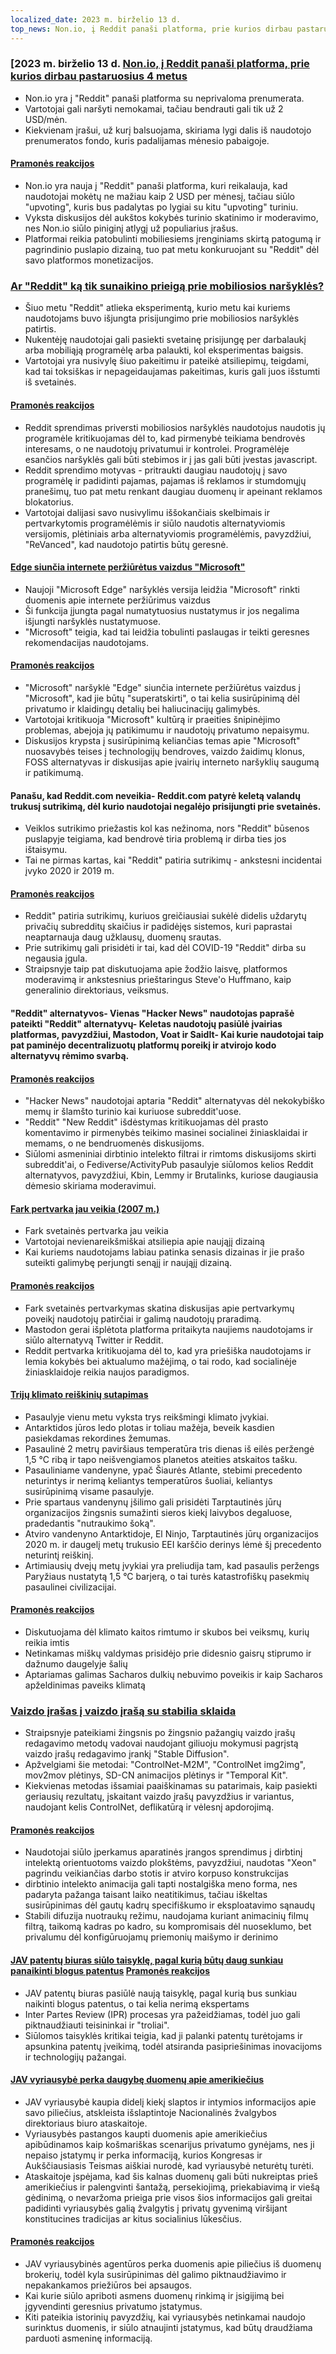 ```yaml
---
localized_date: 2023 m. birželio 13 d.
top_news: Non.io, į Reddit panaši platforma, prie kurios dirbau pastaruosius 4 metus
---
```




<CallToAction />

<Steps>

### [2023 m. birželio 13 d. [Non.io, į Reddit panaši platforma, prie kurios dirbau pastaruosius 4 metus](https://non.io)

- Non.io yra į "Reddit" panaši platforma su neprivaloma prenumerata.
- Vartotojai gali naršyti nemokamai, tačiau bendrauti gali tik už 2 USD/mėn.
- Kiekvienam įrašui, už kurį balsuojama, skiriama lygi dalis iš naudotojo prenumeratos fondo, kuris padalijamas mėnesio pabaigoje.

#### [Pramonės reakcijos](http://news.ycombinator.com/item?id=36296695)

- Non.io yra nauja į "Reddit" panaši platforma, kuri reikalauja, kad naudotojai mokėtų ne mažiau kaip 2 USD per mėnesį, tačiau siūlo "upvoting", kuris bus padalytas po lygiai su kitu "upvoting" turiniu.
- Vyksta diskusijos dėl aukštos kokybės turinio skatinimo ir moderavimo, nes Non.io siūlo piniginį atlygį už populiarius įrašus.
- Platformai reikia patobulinti mobiliesiems įrenginiams skirtą patogumą ir pagrindinio puslapio dizainą, tuo pat metu konkuruojant su "Reddit" dėl savo platformos monetizacijos.

### [Ar "Reddit" ką tik sunaikino prieigą prie mobiliosios naršyklės?](https://reddit.com/r/help/comments/135tly1/helpdid_reddit_just_destroy_mobile_browser_access/)

- Šiuo metu "Reddit" atlieka eksperimentą, kurio metu kai kuriems naudotojams buvo išjungta prisijungimo prie mobiliosios naršyklės patirtis.
- Nukentėję naudotojai gali pasiekti svetainę prisijungę per darbalaukį arba mobiliąją programėlę arba palaukti, kol eksperimentas baigsis.
- Vartotojai yra nusivylę šiuo pakeitimu ir pateikė atsiliepimų, teigdami, kad tai toksiškas ir nepageidaujamas pakeitimas, kuris gali juos išstumti iš svetainės.

#### [Pramonės reakcijos](http://news.ycombinator.com/item?id=36287411)

- Reddit sprendimas priversti mobiliosios naršyklės naudotojus naudotis jų programėle kritikuojamas dėl to, kad pirmenybė teikiama bendrovės interesams, o ne naudotojų privatumui ir kontrolei. Programėlėje esančios naršyklės gali būti stebimos ir į jas gali būti įvestas javascript.
- Reddit sprendimo motyvas - pritraukti daugiau naudotojų į savo programėlę ir padidinti pajamas, pajamas iš reklamos ir stumdomųjų pranešimų, tuo pat metu renkant daugiau duomenų ir apeinant reklamos blokatorius.
- Vartotojai dalijasi savo nusivylimu iššokančiais skelbimais ir pertvarkytomis programėlėmis ir siūlo naudotis alternatyviomis versijomis, plėtiniais arba alternatyviomis programėlėmis, pavyzdžiui, "ReVanced", kad naudotojo patirtis būtų geresnė.

#### [Edge siunčia internete peržiūrėtus vaizdus "Microsoft"](https://www.neowin.net/news/edge-sends-images-you-view-online-to-microsoft-here-is-how-to-disable-that/)

- Naujoji "Microsoft Edge" naršyklės versija leidžia "Microsoft" rinkti duomenis apie internete peržiūrimus vaizdus
- Ši funkcija įjungta pagal numatytuosius nustatymus ir jos negalima išjungti naršyklės nustatymuose.
- "Microsoft" teigia, kad tai leidžia tobulinti paslaugas ir teikti geresnes rekomendacijas naudotojams.

#### [Pramonės reakcijos](http://news.ycombinator.com/item?id=36295364)

- "Microsoft" naršyklė "Edge" siunčia internete peržiūrėtus vaizdus į "Microsoft", kad jie būtų "superatskirti", o tai kelia susirūpinimą dėl privatumo ir klaidingų detalių bei haliucinacijų galimybės.
- Vartotojai kritikuoja "Microsoft" kultūrą ir praeities šnipinėjimo problemas, abejoja jų patikimumu ir naudotojų privatumo nepaisymu.
- Diskusijos krypsta į susirūpinimą keliančias temas apie "Microsoft" nuosavybės teises į technologijų bendroves, vaizdo žaidimų klonus, FOSS alternatyvas ir diskusijas apie įvairių interneto naršyklių saugumą ir patikimumą.

#### Panašu, kad Reddit.com neveikia- Reddit.com patyrė keletą valandų trukusį sutrikimą, dėl kurio naudotojai negalėjo prisijungti prie svetainės.

- Veiklos sutrikimo priežastis kol kas nežinoma, nors "Reddit" būsenos puslapyje teigiama, kad bendrovė tiria problemą ir dirba ties jos ištaisymu.
- Tai ne pirmas kartas, kai "Reddit" patiria sutrikimų - ankstesni incidentai įvyko 2020 ir 2019 m.

#### [Pramonės reakcijos](http://news.ycombinator.com/item?id=36294244)

- Reddit" patiria sutrikimų, kuriuos greičiausiai sukėlė didelis uždarytų privačių subredditų skaičius ir padidėjęs sistemos, kuri paprastai neaptarnauja daug užklausų, duomenų srautas.
- Prie sutrikimų gali prisidėti ir tai, kad dėl COVID-19 "Reddit" dirba su negausia įgula.
- Straipsnyje taip pat diskutuojama apie žodžio laisvę, platformos moderavimą ir ankstesnius prieštaringus Steve'o Huffmano, kaip generalinio direktoriaus, veiksmus.

#### "Reddit" alternatyvos- Vienas "Hacker News" naudotojas paprašė pateikti "Reddit" alternatyvų- Keletas naudotojų pasiūlė įvairias platformas, pavyzdžiui, Mastodon, Voat ir SaidIt- Kai kurie naudotojai taip pat paminėjo decentralizuotų platformų poreikį ir atvirojo kodo alternatyvų rėmimo svarbą.

#### [Pramonės reakcijos](http://news.ycombinator.com/item?id=36293789)

- "Hacker News" naudotojai aptaria "Reddit" alternatyvas dėl nekokybiško memų ir šlamšto turinio kai kuriuose subreddit'uose.
- "Reddit" "New Reddit" išdėstymas kritikuojamas dėl prasto komentavimo ir pirmenybės teikimo masinei socialinei žiniasklaidai ir memams, o ne bendruomenės diskusijoms.
- Siūlomi asmeniniai dirbtinio intelekto filtrai ir rimtoms diskusijoms skirti subreddit'ai, o Fediverse/ActivityPub pasaulyje siūlomos kelios Reddit alternatyvos, pavyzdžiui, Kbin, Lemmy ir Brutalinks, kuriose daugiausia dėmesio skiriama moderavimui.

#### [Fark pertvarka jau veikia (2007 m.)](https://www.fark.com/comments/2762299/Fark-site-redesign-is-now-live-Hope-nothing-breaks-were-all-out-drinking)

- Fark svetainės pertvarka jau veikia
- Vartotojai nevienareikšmiškai atsiliepia apie naująjį dizainą
- Kai kuriems naudotojams labiau patinka senasis dizainas ir jie prašo suteikti galimybę perjungti senąjį ir naująjį dizainą.

#### [Pramonės reakcijos](http://news.ycombinator.com/item?id=36288886)

- Fark svetainės pertvarkymas skatina diskusijas apie pertvarkymų poveikį naudotojų patirčiai ir galimą naudotojų praradimą.
- Mastodon gerai išplėtota platforma pritaikyta naujiems naudotojams ir siūlo alternatyvą Twitter ir Reddit.
- Reddit pertvarka kritikuojama dėl to, kad yra priešiška naudotojams ir lemia kokybės bei aktualumo mažėjimą, o tai rodo, kad socialinėje žiniasklaidoje reikia naujos paradigmos.

#### [Trijų klimato reiškinių sutapimas](https://climatecasino.net/2023/06/wtf-is-happening-an-overview/)

- Pasaulyje vienu metu vyksta trys reikšmingi klimato įvykiai.
- Antarktidos jūros ledo plotas ir toliau mažėja, beveik kasdien pasiekdamas rekordines žemumas.
- Pasaulinė 2 metrų paviršiaus temperatūra tris dienas iš eilės peržengė 1,5 °C ribą ir tapo neišvengiamos planetos ateities atskaitos tašku.
- Pasauliniame vandenyne, ypač Šiaurės Atlante, stebimi precedento neturintys ir nerimą keliantys temperatūros šuoliai, keliantys susirūpinimą visame pasaulyje.
- Prie spartaus vandenynų įšilimo gali prisidėti Tarptautinės jūrų organizacijos žingsnis sumažinti sieros kiekį laivybos degaluose, pradedantis "nutraukimo šoką".
- Atviro vandenyno Antarktidoje, El Ninjo, Tarptautinės jūrų organizacijos 2020 m. ir daugelį metų trukusio EEI karščio derinys lėmė šį precedento neturintį reiškinį.
- Artimiausių dvejų metų įvykiai yra preliudija tam, kad pasaulis peržengs Paryžiaus nustatytą 1,5 °C barjerą, o tai turės katastrofiškų pasekmių pasaulinei civilizacijai.

#### [Pramonės reakcijos](http://news.ycombinator.com/item?id=36295136)

- Diskutuojama dėl klimato kaitos rimtumo ir skubos bei veiksmų, kurių reikia imtis
- Netinkamas miškų valdymas prisidėjo prie didesnio gaisrų stiprumo ir dažnumo daugelyje šalių
- Aptariamas galimas Sacharos dulkių nebuvimo poveikis ir kaip Sacharos apželdinimas paveiks klimatą

### [Vaizdo įrašas į vaizdo įrašą su stabilia sklaida](https://stable-diffusion-art.com/video-to-video/)

- Straipsnyje pateikiami žingsnis po žingsnio pažangių vaizdo įrašų redagavimo metodų vadovai naudojant giliuoju mokymusi pagrįstą vaizdo įrašų redagavimo įrankį "Stable Diffusion".
- Apžvelgiami šie metodai: "ControlNet-M2M", "ControlNet img2img", mov2mov plėtinys, SD-CN animacijos plėtinys ir "Temporal Kit".
- Kiekvienas metodas išsamiai paaiškinamas su patarimais, kaip pasiekti geriausių rezultatų, įskaitant vaizdo įrašų pavyzdžius ir variantus, naudojant kelis ControlNet, deflikatūrą ir vėlesnį apdorojimą.

#### [Pramonės reakcijos](http://news.ycombinator.com/item?id=36288294)

- Naudotojai siūlo įperkamus aparatinės įrangos sprendimus į dirbtinį intelektą orientuotoms vaizdo plokštėms, pavyzdžiui, naudotas "Xeon" pagrindu veikiančias darbo stotis ir atviro korpuso konstrukcijas
- dirbtinio intelekto animacija gali tapti nostalgiška meno forma, nes padaryta pažanga taisant laiko neatitikimus, tačiau iškeltas susirūpinimas dėl gautų kadrų specifiškumo ir eksploatavimo sąnaudų
- Stabili difuzija nuotraukų režimu, naudojama kuriant animacinių filmų filtrą, taikomą kadras po kadro, su kompromisais dėl nuoseklumo, bet privalumu dėl konfigūruojamų priemonių maišymo ir derinimo

#### [JAV patentų biuras siūlo taisyklę, pagal kurią būtų daug sunkiau panaikinti blogus patentus](https://www.techdirt.com/2023/06/08/us-patent-office-proposes-rule-to-make-it-much-harder-to-kill-bad-patents/) [Pramonės reakcijos](http://news.ycombinator.com/item?id=36300958)

- JAV patentų biuras pasiūlė naują taisyklę, pagal kurią bus sunkiau naikinti blogus patentus, o tai kelia nerimą ekspertams
- Inter Partes Review (IPR) procesas yra pažeidžiamas, todėl juo gali piktnaudžiauti teisininkai ir "troliai".
- Siūlomos taisyklės kritikai teigia, kad ji palanki patentų turėtojams ir apsunkina patentų įveikimą, todėl atsiranda pasipriešinimas inovacijoms ir technologijų pažangai.

#### [JAV vyriausybė perka daugybę duomenų apie amerikiečius](https://www.wired.com/story/odni-commercially-available-information-report/)

- JAV vyriausybė kaupia didelį kiekį slaptos ir intymios informacijos apie savo piliečius, atskleista išslaptintoje Nacionalinės žvalgybos direktoriaus biuro ataskaitoje.
- Vyriausybės pastangos kaupti duomenis apie amerikiečius apibūdinamos kaip košmariškas scenarijus privatumo gynėjams, nes ji nepaiso įstatymų ir perka informaciją, kurios Kongresas ir Aukščiausiasis Teismas aiškiai nurodė, kad vyriausybė neturėtų turėti.
- Ataskaitoje įspėjama, kad šis kalnas duomenų gali būti nukreiptas prieš amerikiečius ir palengvinti šantažą, persekiojimą, priekabiavimą ir viešą gėdinimą, o nevaržoma prieiga prie visos šios informacijos gali greitai padidinti vyriausybės galią žvalgytis į privatų gyvenimą viršijant konstitucines tradicijas ar kitus socialinius lūkesčius.

#### [Pramonės reakcijos](http://news.ycombinator.com/item?id=36300410)

- JAV vyriausybinės agentūros perka duomenis apie piliečius iš duomenų brokerių, todėl kyla susirūpinimas dėl galimo piktnaudžiavimo ir nepakankamos priežiūros bei apsaugos.
- Kai kurie siūlo apriboti asmens duomenų rinkimą ir įsigijimą bei įgyvendinti geresnius privatumo įstatymus.
- Kiti pateikia istorinių pavyzdžių, kai vyriausybės netinkamai naudojo surinktus duomenis, ir siūlo atnaujinti įstatymus, kad būtų draudžiama parduoti asmeninę informaciją.

</Steps>
